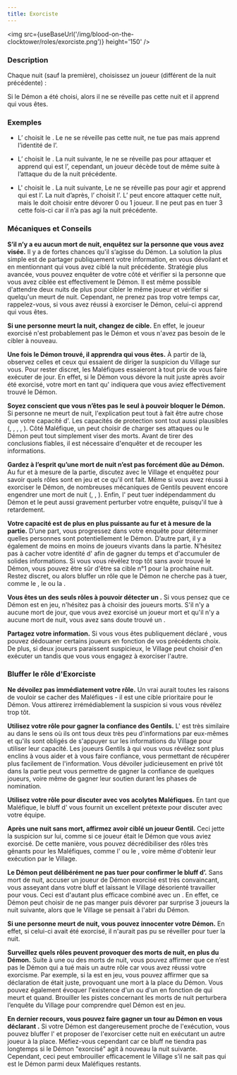 ```yaml
---
title: Exorciste
---
```



<img src={useBaseUrl('/img/blood-on-the-clocktower/roles/exorciste.png')} height='150' />

<Role EXORCISTE header />

### Description

Chaque nuit (sauf la première), choisissez un joueur (différent de la nuit précédente) :

Si le Démon a été choisi, alors il ne se réveille pas cette nuit et il apprend qui vous êtes.

### Exemples

- L’<Role EXORCISTE /> choisit le <Role SHABALOTH />. Le <Role SHABALOTH /> ne se réveille pas cette nuit, ne tue pas mais apprend l’identité de l’<Role EXORCISTE />.

- L’<Role EXORCISTE /> choisit le <Role PUKKA />. La nuit suivante, le <Role PUKKA /> ne se réveille pas pour attaquer et apprend qui est l’<Role EXORCISTE />, cependant, un joueur décède tout de même suite à l’attaque du <Role PUKKA /> de la nuit précédente.

- L'<Role EXORCISTE /> choisit le <Role PO />. La nuit suivante, Le <Role PO /> ne se réveille pas pour agir et apprend qui est l’<Role EXORCISTE />. La nuit d’après, l’<Role EXORCISTE /> choisit l’<Role ASSASSIN />. L’<Role ASSASSIN /> peut encore attaquer cette nuit, mais le <Role PO /> doit choisir entre dévorer 0 ou 1 joueur. Il ne peut pas en tuer 3 cette fois-ci car il n’a pas agi la nuit précédente.

### Mécaniques et Conseils

**S’il n’y a eu aucun mort de nuit, enquêtez sur la personne que vous avez visée.** Il y a de fortes chances qu'il s’agisse du Démon. La solution la plus simple est de partager publiquement votre information, en vous dévoilant <Role EXORCISTE /> et en mentionnant qui vous avez ciblé la nuit précédente. Stratégie plus avancée, vous pouvez enquêter de votre côté et vérifier si la personne que vous avez ciblée est effectivement le Démon. Il est même possible d'attendre deux nuits de plus pour cibler le même joueur et vérifier si quelqu'un meurt de nuit. Cependant, ne prenez pas trop votre temps car, rappelez-vous, si vous avez réussi à exorciser le Démon, celui-ci apprend qui vous êtes.

**Si une personne meurt la nuit, changez de cible.** En effet, le joueur exorcisé n'est probablement pas le Démon et vous n'avez pas besoin de le cibler à nouveau.

**Une fois le Démon trouvé, il apprendra qui vous êtes.** À partir de là, observez celles et ceux qui essaient de diriger la suspicion du Village sur vous. Pour rester discret, les Maléfiques essaieront à tout prix de vous faire exécuter de jour. En effet, si le Démon vous dévore la nuit juste après avoir été exorcisé, votre mort en tant qu'<Role EXORCISTE /> indiquera que vous aviez effectivement trouvé le Démon.

**Soyez conscient que vous n’êtes pas le seul à pouvoir bloquer le Démon.** Si personne ne meurt de nuit, l'explication peut tout à fait être autre chose que votre capacité d'<Role EXORCISTE />. Les capacités de protection sont tout aussi plausibles (<Role MARIN />, <Role AUBERGISTE />, <Role HERBORISTE />, <Role PACIFISTE />, <Role FOU />). Côté Maléfique, un <Role PO /> peut choisir de charger ses attaques ou le Démon peut tout simplement viser des morts. Avant de tirer des conclusions fiables, il est nécessaire d'enquêter et de recouper les informations.

**Gardez à l’esprit qu’une mort de nuit n’est pas forcément dûe au Démon.** Au fur et à mesure de la partie, discutez avec le Village et enquêtez pour savoir quels rôles sont en jeu et ce qu'il ont fait. Même si vous avez réussi à exorciser le Démon, de nombreuses mécaniques de Gentils peuvent encore engendrer une mort de nuit (<Role PARIEUR />, <Role COMMERE />, <Role INVENTEUR />). Enfin, l'<Role ASSASSIN /> peut tuer indépendamment du Démon et le <Role PUKKA /> peut aussi gravement perturber votre enquête, puisqu'il tue à retardement.

**Votre capacité est de plus en plus puissante au fur et à mesure de la partie.** D’une part, vous progressez dans votre enquête pour déterminer quelles personnes sont potentiellement le Démon. D’autre part, il y a également de moins en moins de joueurs vivants dans la partie. N’hésitez pas à cacher votre identité d'<Role EXORCISTE /> afin de gagner du temps et d'accumuler de solides informations. Si vous vous révélez trop tôt sans avoir trouvé le Démon, vous pouvez être sûr d'être sa cible n°1 pour la prochaine nuit. Restez discret, ou alors bluffer un rôle que le Démon ne cherche pas à tuer, comme le <Role MARIN />, le <Role FOU /> ou la <Role BRUTE />.

**Vous êtes un des seuls rôles à pouvoir détecter un <Role ZOMBUUL />.** Si vous pensez que ce Démon est en jeu, n'hésitez pas à choisir des joueurs morts. S'il n'y a aucune mort de jour, que vous avez exorcisé un joueur mort et qu'il n'y a aucune mort de nuit, vous avez sans doute trouvé un <Role ZOMBUUL />.

**Partagez votre information.** Si vous vous êtes publiquement déclaré <Role EXORCISTE />, vous pouvez dédouaner certains joueurs en fonction de vos précédents choix. De plus, si deux joueurs paraissent suspicieux, le Village peut choisir d'en exécuter un tandis que vous vous engagez à exorciser l'autre.

### Bluffer le rôle d'Exorciste

**Ne dévoilez pas immédiatement votre rôle.** Un vrai <Role EXORCISTE /> aurait toutes les raisons de vouloir se cacher des Maléfiques - il est une cible prioritaire pour le Démon. Vous attirerez irrémédiablement la suspicion si vous vous révélez trop tôt.

**Utilisez votre rôle pour gagner la confiance des Gentils.** L'<Role EXORCISTE /> est très similaire au <Role MERCENAIRE /> dans le sens où ils ont tous deux très peu d'informations par eux-mêmes et qu'ils sont obligés de s'appuyer sur les informations du Village pour utiliser leur capacité. Les joueurs Gentils à qui vous vous révélez <Role EXORCISTE /> sont plus enclins à vous aider et à vous faire confiance, vous permettant de récupérer plus facilement de l'information. Vous dévoiler judicieusement en privé tôt dans la partie peut vous permettre de gagner la confiance de quelques joueurs, voire même de gagner leur soutien durant les phases de nomination.

**Utilisez votre rôle pour discuter avec vos acolytes Maléfiques.** En tant que Maléfique, le bluff d'<Role EXORCISTE /> vous fournit un excellent prétexte pour discuter avec votre équipe.

**Après une nuit sans mort, affirmez avoir ciblé un joueur Gentil.** Ceci jette la suspicion sur lui, comme si ce joueur était le Démon que vous aviez exorcisé. De cette manière, vous pouvez décrédibiliser des rôles très gênants pour les Maléfiques, comme l'<Role HERBORISTE /> ou le <Role PACIFISTE />, voire même d'obtenir leur exécution par le Village.

**Le Démon peut délibérément ne pas tuer pour confirmer le bluff d’<Role EXORCISTE />.** Sans mort de nuit, accuser un joueur de Démon exorcisé est très convaincant, vous asseyant dans votre bluff et laissant le Village désorienté travailler pour vous. Ceci est d'autant plus efficace combiné avec un <Role PO />. En effet, ce Démon peut choisir de ne pas manger puis dévorer par surprise 3 joueurs la nuit suivante, alors que le Village se pensait à l'abri du Démon.

**Si une personne meurt de nuit, vous pouvez innocenter votre Démon.** En effet, si celui-ci avait été exorcisé, il n'aurait pas pu se réveiller pour tuer la nuit.

**Surveillez quels rôles peuvent provoquer des morts de nuit, en plus du Démon.** Suite à une ou des morts de nuit, vous pouvez affirmer que ce n’est pas le Démon qui a tué mais un autre rôle car vous avez réussi votre exorcisme. Par exemple, si la <Role COMMERE /> est en jeu, vous pouvez affirmer que sa déclaration de <Role COMMERE /> était juste, provoquant une mort à la place du Démon. Vous pouvez également évoquer l'existence d'un <Role ASSASSIN /> ou d'un <Role PARRAIN /> en fonction de qui meurt et quand. Brouiller les pistes concernant les morts de nuit perturbera l’enquête du Village pour comprendre quel Démon est en jeu.

**En dernier recours, vous pouvez faire gagner un tour au Démon en vous déclarant <Role EXORCISTE />.** Si votre Démon est dangereusement proche de l'exécution, vous pouvez bluffer l'<Role EXORCISTE /> et proposer de l'exorciser cette nuit en exécutant un autre joueur à la place. Méfiez-vous cependant car ce bluff ne tiendra pas longtemps si le Démon "exorcisé" agit à nouveau la nuit suivante. Cependant, ceci peut embrouiller efficacement le Village s’il ne sait pas qui est le Démon parmi deux Maléfiques restants.

